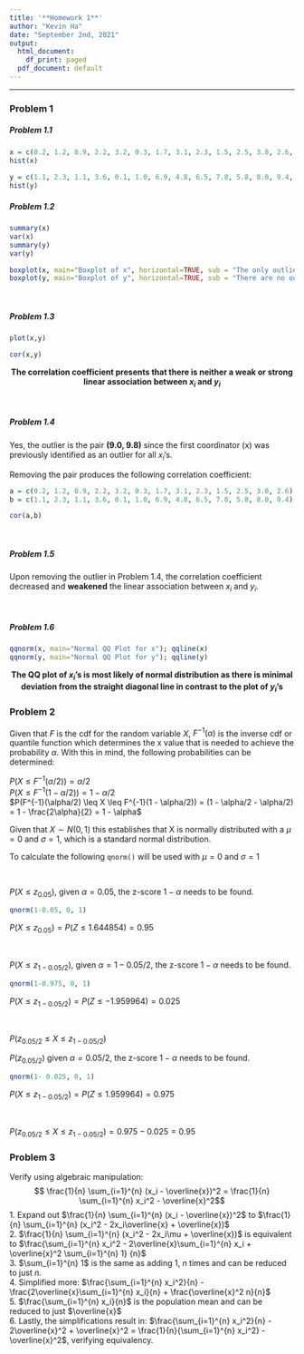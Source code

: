 ```yaml
---
title: '**Homework 1**'
author: "Kevin Ha"
date: "September 2nd, 2021"
output:
  html_document:
    df_print: paged
  pdf_document: default
---
```


---

### **Problem 1**

##### *Problem 1.1*
```r
x = c(0.2, 1.2, 0.9, 2.2, 3.2, 0.3, 1.7, 3.1, 2.3, 1.5, 2.5, 3.0, 2.6, 9.0)   
hist(x)
   
y = c(1.1, 2.3, 1.1, 3.6, 0.1, 1.0, 6.9, 4.8, 6.5, 7.8, 5.8, 8.0, 9.4, 9.8)   
hist(y) 
```

##### *Problem 1.2*
```r
summary(x)
var(x)
summary(y)
var(y)
```

```r
boxplot(x, main="Boxplot of x", horizontal=TRUE, sub = "The only outlier is 9")
boxplot(y, main="Boxplot of y", horizontal=TRUE, sub = "There are no outliers")
```
\

##### *Problem 1.3*
```r
plot(x,y)
```
```r
cor(x,y)
```


<center>**The correlation coefficient presents that there is neither a weak or strong linear association between $x_i$ and $y_i$**</center>
\

##### *Problem 1.4*
Yes, the outlier is the pair **(9.0, 9.8)** since the first coordinator (x) was previously identified as an outlier for all $x_i$'s.

Removing the pair produces the following correlation coefficient:
```r
a = c(0.2, 1.2, 0.9, 2.2, 3.2, 0.3, 1.7, 3.1, 2.3, 1.5, 2.5, 3.0, 2.6)   
b = c(1.1, 2.3, 1.1, 3.6, 0.1, 1.0, 6.9, 4.8, 6.5, 7.8, 5.8, 8.0, 9.4)

cor(a,b)
```
\

##### *Problem 1.5*
Upon removing the outlier in Problem 1.4, the correlation coefficient decreased and **weakened** the linear association between $x_i$ and $y_i$.

\

##### *Problem 1.6*
```r
qqnorm(x, main="Normal QQ Plot for x"); qqline(x)
qqnorm(y, main="Normal QQ Plot for y"); qqline(y)
```
<center>**The QQ plot of $x_i$'s is most likely of normal distribution as there is minimal deviation from the straight diagonal line in contrast to the plot of $y_i$'s**</center>

### Problem 2
Given that $F$ is the cdf for the random variable $X$, $F^{-1}(\alpha)$ is the inverse cdf or quantile function which determines the x value that is needed to achieve the probability $\alpha$.
With this in mind, the following probabilities can be determined:

$P(X \leq F^{-1}(\alpha/2)) = \alpha/2$ \
$P(X \leq F^{-1}(1-\alpha/2)) = 1 - \alpha/2$ \
$P(F^{-1}(\alpha/2) \leq X \leq F^{-1}(1 - \alpha/2)) = (1 - \alpha/2 - \alpha/2) = 1 - \frac{2\alpha}{2} = 1 - \alpha$ \

Given that $X \sim N(0,1)$ this establishes that X is normally distributed with a $\mu = 0$ and $\sigma = 1$, which is a standard normal distribution.

To calculate the following `qnorm()` will be used with $\mu = 0$ and $\sigma = 1$

\

$P (X \leq z_{0.05})$, given $\alpha = 0.05$, the z-score $1-\alpha$ needs to be found.

```r
qnorm(1-0.05, 0, 1)
```

$P (X \leq z_{0.05}) = P(Z \leq 1.644854) = 0.95$

\

$P (X \leq z_{1-0.05/2})$, given $\alpha = 1-0.05/2$, the z-score $1-\alpha$ needs to be found.

```r
qnorm(1-0.975, 0, 1)
```
$P (X \leq z_{1-0.05/2}) = P(Z \leq -1.959964) = 0.025$

\

$P (z_{0.05/2} \leq X \leq z_{1-0.05/2})$

$P (z_{0.05/2})$ given $\alpha = 0.05/2$, the z-score $1-\alpha$ needs to be found.
```r
qnorm(1- 0.025, 0, 1)
```
$P (X \leq z_{1-0.05/2}) = P(Z \leq 1.959964) = 0.975$

\

$P (z_{0.05/2} \leq X \leq z_{1-0.05/2}) = 0.975 - 0.025 = 0.95$


### Problem 3

Verify using algebraic manipulation: 
$$ \frac{1}{n} \sum_{i=1}^{n} (x_i - \overline{x})^2 = \frac{1}{n} \sum_{i=1}^{n} x_i^2 - \overline{x}^2$$ 
1. Expand out $\frac{1}{n} \sum_{i=1}^{n} (x_i - \overline{x})^2$ to $\frac{1}{n} \sum_{i=1}^{n} (x_i^2 - 2x_i\overline{x} + \overline{x})$ \
2. $\frac{1}{n} \sum_{i=1}^{n} (x_i^2 - 2x_i\mu + \overline{x})$ is equivalent to $\frac{\sum_{i=1}^{n} x_i^2 - 2\overline{x}\sum_{i=1}^{n} x_i + \overline{x}^2 \sum_{i=1}^{n} 1} {n}$ \
3. $\sum_{i=1}^{n} 1$ is the same as adding 1, $n$ times and can be reduced to just $n$.  \
4. Simplified more: $\frac{\sum_{i=1}^{n} x_i^2}{n} - \frac{2\overline{x}\sum_{i=1}^{n} x_i}{n} + \frac{\overline{x}^2 n}{n}$ \
5. $\frac{\sum_{i=1}^{n} x_i}{n}$ is the population mean and can be reduced to just $\overline{x}$ \
6. Lastly, the simplifications result in: $\frac{\sum_{i=1}^{n} x_i^2}{n} - 2\overline{x}^2 + \overline{x}^2 = \frac{1}{n}{\sum_{i=1}^{n} x_i^2} - \overline{x}^2$, verifying equivalency.


